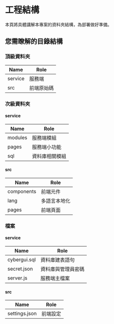  

# 工程結構

本頁將具體講解本專案的資料夾結構，為部署做好準備。

## 您需瞭解的目錄結構

<FileTree>
  <FileTree.Folder name="service" defaultOpen>
    <FileTree.Folder name="modules">
    </FileTree.Folder>
    <FileTree.Folder name="pages">
    </FileTree.Folder>
    <FileTree.Folder name="sql">
    </FileTree.Folder>
    <FileTree.File name="cybergui.sql" />
    <FileTree.File name="secret.json" />
    <FileTree.File name="server.js" />
  </FileTree.Folder>
  <FileTree.Folder name="src" defaultOpen>
    <FileTree.Folder name="components">
    </FileTree.Folder>
    <FileTree.Folder name="lang">
    </FileTree.Folder>
    <FileTree.Folder name="pages">
    </FileTree.Folder>
    <FileTree.File name="settings.json" />
  </FileTree.Folder>
</FileTree>

### 頂級資料夾

| Name                        | Role                   |
| --------------------------- | ---------------------- |
| service                     | 服務端                  |
| src                         | 前端原始碼              |

### 次級資料夾

#### service

| Name                        | Role                   |
| --------------------------- | ---------------------- |
| modules                     | 服務端模組              |
| pages                       | 服務端小功能            |
| sql                         | 資料庫相關模組          |

#### src

| Name                        | Role                   |
| --------------------------- | ---------------------- |
| components                  | 前端元件                |
| lang                        | 多語言本地化            |
| pages                       | 前端頁面                |

### 檔案

#### service

| Name                        | Role                   |
| --------------------------- | ---------------------- |
| cybergui.sql                | 資料庫建表語句          |
| secret.json                 | 資料庫與管理員密碼       |
| server.js                   | 服務端主檔案            |

#### src

| Name                        | Role                   |
| --------------------------- | ---------------------- |
| settings.json               | 前端設定                |